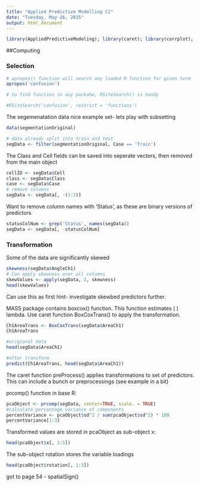 ```yaml
---
title: "Applied Predictive Modelling C1"
date: "Tuesday, May 26, 2015"
output: html_document
---
```

```r
library(AppliedPredictiveModeling); library(caret); library(corrplot); library(e1071); library(lattice); library(dplyr)
```

##Computing

### Selection

```r
# apropos() function will search any loaded R function for given term
apropos('confusion')

# to find function in any packahe, RSiteSearch() is handy

#RSiteSearch('confusion', restrict = 'functions')
```

The segemenatation data nice example set- lets play with subsetting

```r
data(segmentationOriginal)

# data already split into train and test
segData <- filter(segmentationOriginal, Case == 'Train')
```

The Class and Cell fields can be saved into seperate vectors, then removed from the main object

```r
cellID <- segData$Cell
class <- segData$Class
case <- segData$Case
# remove columns
segData <- segData[, -(1:3)]
```
Want to remove column names with 'Status', as these are binary versions of predictors

```r
statusColNum <- grep('Status', names(segData))
segData <- segData[, -statusColNum]
```

### Transformation

Some of the data are significantly skewed

```r
skewness(segData$AngleCh1)
# Can apply skewness over all columns 
skewValues <- apply(segData, 2, skewness)
head(skewValues)
```

Can use this as first hint- investigate skewbed predictors further.

MASS package contains boxcox() function. This function estimates \( \lambda \) lambda. Use caret function BoxCoxTrans() to apply the transformation.

```r
Ch1AreaTrans <- BoxCoxTrans(segData$AreaCh1)
Ch1AreaTrans

#origional data
head(segData$AreaCh1)

#after transform
predict(Ch1AreaTrans, head(segData$AreaCh1))
```
The caret function preProcess() applies transformations to set of predictors. This can include a bunch or preprocessings (see example in a bit)

prcomp() function in base R:

```r
pcaObject <- prcomp(segData, center=TRUE, scale. = TRUE)
#calculate percentage variance of components
percentVariance <- pcaObject$sd^2 / sum(pcaObject$sd^2) * 100
percentVariance[1:3]
```

Transformed values are stored in pcaObject as sub-object x:

```r
head(pcaObject$x[, 1:5])
```

The sub-object rotation stores the variable loadings

```r
head(pcaObject$rotation[, 1:3])
```

got to page 54 - spatialSign()
